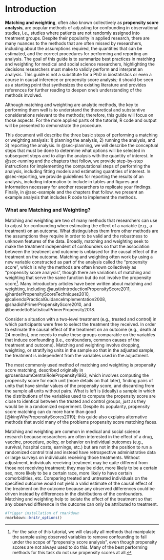 # Introduction {.unnumbered}

**Matching and weighting**, often also known collectively as **propensity score analysis**, are popular methods of adjusting for confounding in observational studies, i.e., studies where patients are not randomly assigned into treatment groups. Despite their popularity in applied research, there are many nuances to the methods that are often missed by researchers, including about the assumptions required, the quantities that can be estimated, and the correct procedures for performing and reporting an analysis. The goal of this guide is to summarize best practices in matching and weighting for medical and social science researchers, highlighting the decisions researchers must make to validly perform and interpret an analysis. This guide is not a substitute for a PhD in biostatistics or even a course in causal inference or propensity score analysis; it should be seen as a starting point that synthesizes the existing literature and provides references for further reading to deepen one's understanding of the methods involved.

Although matching and weighting are analytic methods, the key to performing them well is to understand the theoretical and substantive considerations relevant to the methods; therefore, this guide will focus on those aspects. For the more applied parts of the tutorial, R code and output will be presented to demonstrate the procedure.

This document will describe the three basic steps of performing a matching or weighting analysis: 1) planning the analysis, 2) running the analysis, and 3) reporting the analysis. In @sec-planning, we will describe the conceptual steps that must be done to determine what options will be selected in subsequent steps and to align the analysis with the quantity of interest. In @sec-running and the chapters that follow, we provide step-by-step instructions for implementing the computational steps of performing the analysis, including fitting models and estimating quantities of interest. In @sec-reporting, we provide guidelines for reporting the results of an analysis, including information to include in tables and figures and information necessary for another researchers to replicate your findings. Finally, in @sec-example and the chapters that follow, we present an example analysis that includes R code to implement the methods.

### What are Matching and Weighting?

Matching and weighting are two of many methods that researchers can use to adjust for confounding when estimating the effect of a variable (e.g., a treatment) on an outcome. What distinguishes them from other methods are the assumptions they require in order to be valid and the robustness to unknown features of the data. Broadly, matching and weighting seek to make the treatment independent of confounders so that the association between the treatment and outcome is unbiased for the causal effect of the treatment on the outcome. Matching and weighting often work by using a new variable constructed as part of the analysis called the "propensity score", which is why the methods are often known collectively as "propensity score analysis", though there are variations of matching and weighting that serve the same function but do not involve the propensity score[^index-1]. Many introductory articles have been written about matching and weighting, including @austinIntroductionPropensityScore2011, @harderPropensityScoreTechniques2010, @caliendoPracticalGuidanceImplementation2008, @shadishPrimerPropensityScore2010, and @benedettoStatisticalPrimerPropensity2018.

[^index-1]: For the sake of this tutorial, we will classify all methods that manipulate the sample using observed variables to remove confounding to fall under the scope of "propensity score analysis", even though propensity scores are not always used to do this. Many of the best performing methods for this task do not use propensity scores at all.

Consider a situation with a two-level treatment (e.g., treated and control) in which participants were free to select the treatment they received. In order to estimate the causal effect of the treatment on an outcome (e.g., death at 24 months), one needs to make these groups comparable on the variables that induce confounding (i.e., confounders, common causes of the treatment and outcome). Matching and weighting involve dropping, weighting, or stratifying units in the sample so that in the adjusted sample, the treatment is independent from the variables used in the adjustment.

The most commonly used method of matching and weighting is propensity score matching, described originally in @rosenbaumCentralRolePropensity1983, which involves computing the propensity score for each unit (more details on that later), finding pairs of units that have similar values of the propensity score, and discarding from the sample all units without pairs. What is left is (ideally) a sample in which the distributions of the variables used to compute the propensity score are close to identical between the treated and control groups, just as they would be in a randomized experiment. Despite its popularity, propensity score matching can do more harm than good [@kingWhyPropensityScores2019]; this guide also explains alternative methods that avoid many of the problems propensity score matching faces.

Matching and weighting are common in medical and social science research because researchers are often interested in the effect of a drug, vaccine, procedure, policy, or behavior on individual outcomes (e.g., survival, hospital costs, earnings, etc.) but are not in the position to run a randomized control trial and instead have retrospective administrative data or large surveys on individuals receiving those treatments. Without adjustment, individuals receiving treatment may be quite different from those not receiving treatment; they may be older, more likely to be a certain sex, more likely to be a certain race, more likely to have certain comorbidities, etc. Comparing treated and untreated individuals on the specified outcome would not yield a valid estimate of the causal effect of the treatment on the outcome because any observed differences could be driven instead by differences in the distributions of the confounders. Matching and weighting help to isolate the effect of the treatment so that any observed difference in the outcome can only be attributed to treatment.

```r
#Trigger installation of rmarkdown
rmarkdown::knitr_options()
```

